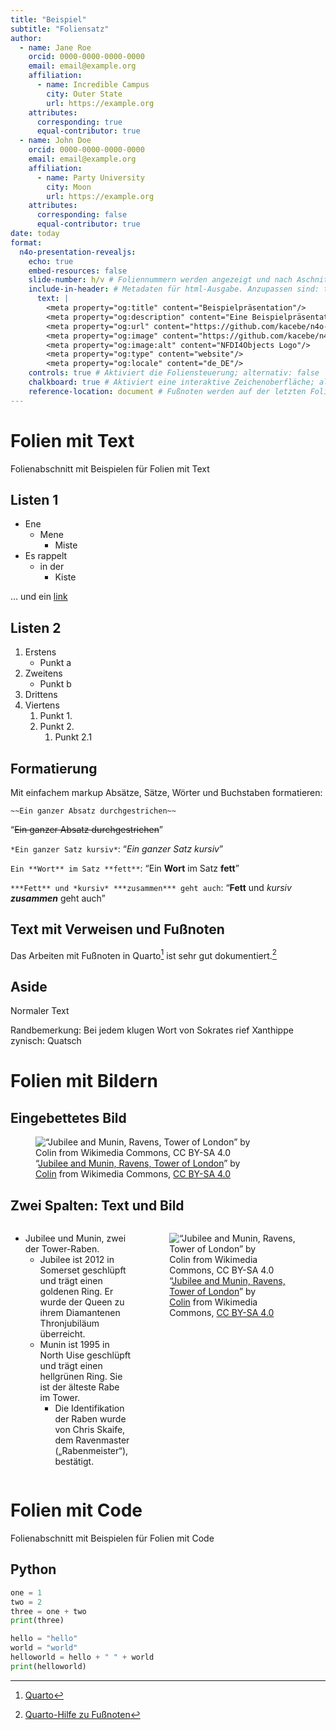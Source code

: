 ```yaml
---
title: "Beispiel"
subtitle: "Foliensatz"
author: 
  - name: Jane Roe
    orcid: 0000-0000-0000-0000
    email: email@example.org
    affiliation: 
      - name: Incredible Campus
        city: Outer State
        url: https://example.org
    attributes:
      corresponding: true
      equal-contributor: true
  - name: John Doe
    orcid: 0000-0000-0000-0000
    email: email@example.org
    affiliation: 
      - name: Party University
        city: Moon
        url: https://example.org
    attributes:
      corresponding: false
      equal-contributor: true
date: today
format:
  n4o-presentation-revealjs:
    echo: true
    embed-resources: false
    slide-number: h/v # Foliennummern werden angezeigt und nach Aschnitt/Nummer unterschieden.
    include-in-header: # Metadaten für html-Ausgabe. Anzupassen sind: title, description, und url.
      text: |
        <meta property="og:title" content="Beispielpräsentation"/>
        <meta property="og:description" content="Eine Beispielpräsentation mit dem NFDI4Objects Quarto Template"/>
        <meta property="og:url" content="https://github.com/kacebe/n4o-slide-template/tree/main/example.qmd)"/>
        <meta property="og:image" content="https://github.com/kacebe/n4o-slide-template/tree/main/n4o_logo_kurztitel.png"/>
        <meta property="og:image:alt" content="NFDI4Objects Logo"/>
        <meta property="og:type" content="website"/>
        <meta property="og:locale" content="de_DE"/>
    controls: true # Aktiviert die Foliensteuerung; alternativ: false
    chalkboard: true # Aktiviert eine interaktive Zeichenoberfläche; alternativ: false
    reference-location: document # Fußnoten werden auf der letzten Folie gesammelt.
---
```


# Folien mit Text

Folienabschnitt mit Beispielen für Folien mit Text

## Listen 1

- Ene
  - Mene
    - Miste
- Es rappelt
  - in der
    - Kiste

... und ein [link](#)

## Listen 2

1. Erstens
   - Punkt a
2. Zweitens
   - Punkt b
3. Drittens
4. Viertens
   1. Punkt 1.
   2. Punkt 2.
      1. Punkt 2.1


## Formatierung

Mit einfachem markup Absätze, Sätze, Wörter und Buchstaben formatieren:

```         
~~Ein ganzer Absatz durchgestrichen~~
```

"~~Ein ganzer Absatz durchgestrichen~~"

`*Ein ganzer Satz kursiv*`: "*Ein ganzer Satz kursiv*"

`Ein **Wort** im Satz **fett**`: "Ein **Wort** im Satz **fett**"

`***Fett** und *kursiv* ***zusammen*** geht auch`: "**Fett** und *kursiv* ***zusammen*** geht auch"

## Text mit Verweisen und Fußnoten

Das Arbeiten mit Fußnoten in Quarto[^1] ist sehr gut dokumentiert.[^2]

[^1]: [Quarto](https://quarto.org/)

[^2]: [Quarto-Hilfe zu Fußnoten](https://quarto.org/docs/presentations/revealjs/#asides-footnotes)

## Aside

Normaler Text

::: aside
Randbemerkung: Bei jedem klugen Wort von Sokrates rief Xanthippe zynisch: Quatsch
:::

# Folien mit Bildern

## Eingebettetes Bild

!["[Jubilee and Munin, Ravens, Tower of London](https://commons.wikimedia.org/w/index.php?curid=48615973)" by [Colin](https://commons.wikimedia.org/wiki/User:Colin) from Wikimedia Commons, [CC BY-SA 4.0](https://creativecommons.org/licenses/by-sa/4.0)](https://upload.wikimedia.org/wikipedia/commons/thumb/3/30/Jubilee_and_Munin%2C_Ravens%2C_Tower_of_London_2016-04-30.jpg/1024px-Jubilee_and_Munin%2C_Ravens%2C_Tower_of_London_2016-04-30.jpg){#Raben fig-alt="Jubilee und Munin, zwei der Tower-Raben. Jubilee ist 2012 in Somerset geschlüpft und trägt einen goldenen Ring. Er wurde der Queen zu ihrem Diamantenen Thronjubiläum überreicht. Munin ist 1995 in North Uise geschlüpft und trägt einen hellgrünen Ring. Sie ist der älteste Rabe im Tower. Die Identifikation der Raben wurde von Chris Skaife, dem Ravenmaster („Rabenmeister“), bestätigt."}

## Zwei Spalten: Text und Bild

:::: {.columns}

::: {.column width="40%"}
- Jubilee und Munin, zwei der Tower-Raben. 
  - Jubilee ist 2012 in Somerset geschlüpft und trägt einen goldenen Ring. Er wurde der Queen zu ihrem Diamantenen Thronjubiläum überreicht. 
  - Munin ist 1995 in North Uise geschlüpft und trägt einen hellgrünen Ring. Sie ist der älteste Rabe im Tower. 
    - Die Identifikation der Raben wurde von Chris Skaife, dem Ravenmaster („Rabenmeister“), bestätigt.
:::

::: {.column width="60%"}
!["[Jubilee and Munin, Ravens, Tower of London](https://commons.wikimedia.org/w/index.php?curid=48615973)" by [Colin](https://commons.wikimedia.org/wiki/User:Colin) from Wikimedia Commons, [CC BY-SA 4.0](https://creativecommons.org/licenses/by-sa/4.0)](https://upload.wikimedia.org/wikipedia/commons/thumb/3/30/Jubilee_and_Munin%2C_Ravens%2C_Tower_of_London_2016-04-30.jpg/1024px-Jubilee_and_Munin%2C_Ravens%2C_Tower_of_London_2016-04-30.jpg){#Raben fig-alt="Jubilee und Munin, zwei der Tower-Raben. Jubilee ist 2012 in Somerset geschlüpft und trägt einen goldenen Ring. Er wurde der Queen zu ihrem Diamantenen Thronjubiläum überreicht. Munin ist 1995 in North Uise geschlüpft und trägt einen hellgrünen Ring. Sie ist der älteste Rabe im Tower. Die Identifikation der Raben wurde von Chris Skaife, dem Ravenmaster („Rabenmeister“), bestätigt."}
:::

::::

# Folien mit Code

Folienabschnitt mit Beispielen für Folien mit Code

## Python

``` python
one = 1
two = 2
three = one + two
print(three)

hello = "hello"
world = "world"
helloworld = hello + " " + world
print(helloworld)
```